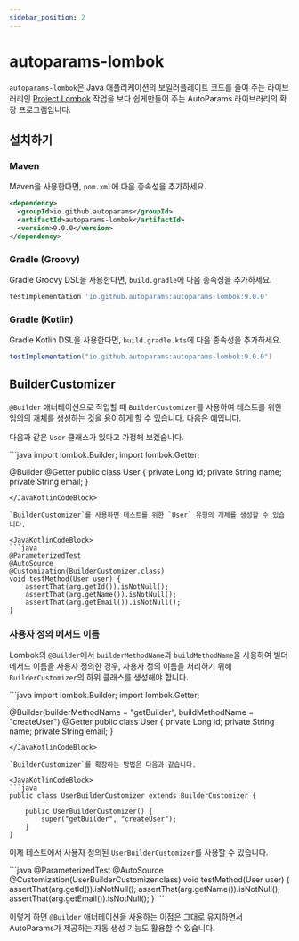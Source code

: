 ```yaml
---
sidebar_position: 2
---
```



# autoparams-lombok

`autoparams-lombok`은 Java 애플리케이션의 보일러플레이트 코드를 줄여 주는 라이브러리인 [Project Lombok](https://projectlombok.org/) 작업을 보다 쉽게 ​​만들어 주는 AutoParams 라이브러리의 확장 프로그램입니다.

## 설치하기

### Maven

Maven을 사용한다면, `pom.xml`에 다음 종속성을 추가하세요.

```xml
<dependency>
  <groupId>io.github.autoparams</groupId>
  <artifactId>autoparams-lombok</artifactId>
  <version>9.0.0</version>
</dependency>
```

### Gradle (Groovy)

Gradle Groovy DSL을 사용한다면, `build.gradle`에 다음 종속성을 추가하세요.

```gradle
testImplementation 'io.github.autoparams:autoparams-lombok:9.0.0'
```

### Gradle (Kotlin)

Gradle Kotlin DSL을 사용한다면, `build.gradle.kts`에 다음 종속성을 추가하세요.

```gradle
testImplementation("io.github.autoparams:autoparams-lombok:9.0.0")
```

## BuilderCustomizer

`@Builder` 애너테이션으로 작업할 때 `BuilderCustomizer`를 사용하여 테스트를 위한 임의의 개체를 생성하는 것을 용이하게 할 수 있습니다. 다음은 예입니다.

다음과 같은 `User` 클래스가 있다고 가정해 보겠습니다.

<JavaKotlinCodeBlock>
```java
import lombok.Builder;
import lombok.Getter;

@Builder
@Getter
public class User {
    private Long id;
    private String name;
    private String email;
}
```
</JavaKotlinCodeBlock>

`BuilderCustomizer`를 사용하면 테스트를 위한 `User` 유형의 개체를 생성할 수 있습니다.

<JavaKotlinCodeBlock>
```java
@ParameterizedTest
@AutoSource
@Customization(BuilderCustomizer.class)
void testMethod(User user) {
    assertThat(arg.getId()).isNotNull();
    assertThat(arg.getName()).isNotNull();
    assertThat(arg.getEmail()).isNotNull();
}
```
</JavaKotlinCodeBlock>

### 사용자 정의 메서드 이름

Lombok의 `@Builder`에서 `builderMethodName`과 `buildMethodName`을 사용하여 빌더 메서드 이름을 사용자 정의한 경우, 사용자 정의 이름을 처리하기 위해 `BuilderCustomizer`의 하위 클래스를 생성해야 합니다.

<JavaKotlinCodeBlock>
```java
import lombok.Builder;
import lombok.Getter;

@Builder(builderMethodName = "getBuilder", buildMethodName = "createUser")
@Getter
public class User {
    private Long id;
    private String name;
    private String email;
}
```
</JavaKotlinCodeBlock>

`BuilderCustomizer`를 확장하는 방법은 다음과 같습니다.

<JavaKotlinCodeBlock>
```java
public class UserBuilderCustomizer extends BuilderCustomizer {

    public UserBuilderCustomizer() {
        super("getBuilder", "createUser");
    }
}
```
</JavaKotlinCodeBlock>

이제 테스트에서 사용자 정의된 `UserBuilderCustomizer`를 사용할 수 있습니다.

<JavaKotlinCodeBlock>
```java
@ParameterizedTest
@AutoSource
@Customization(UserBuilderCustomizer.class)
void testMethod(User user) {
    assertThat(arg.getId()).isNotNull();
    assertThat(arg.getName()).isNotNull();
    assertThat(arg.getEmail()).isNotNull();
}
```
</JavaKotlinCodeBlock>

이렇게 하면 `@Builder` 애너테이션을 사용하는 이점은 그대로 유지하면서 AutoParams가 제공하는 자동 생성 기능도 활용할 수 있습니다.

